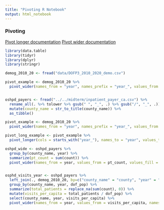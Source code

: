 ```yaml
---
title: "Pivoting R Notebook"
output: html_notebook
---
```


### Pivoting

[Pivot longer documentation](https://tidyr.tidyverse.org/reference/pivot_longer.html)
[Pivot wider documentation](https://tidyr.tidyverse.org/reference/pivot_wider.html)

```r

library(data.table)
library(tidyr)
library(dplyr)
library(stringr)

demog_2010_20 <- fread("data/DOFP3_2010_2020_demo.csv")

pivot_example <- demog_2010_20 %>%
  pivot_wider(names_from = "year", names_prefix = "year_", values_from = dof_pop)


oshpd_payers <- fread("../../midterm/inpatient_payer_ca.csv") %>%
  rename_all(. %>% tolower %>% gsub(" ", "_", .) %>% gsub("/", "_", .)) %>%
  mutate(county_name = str_to_title(county_name)) %>%
  as_tibble()

pivot_example <- demog_2010_20 %>%
  pivot_wider(names_from = "year", names_prefix = "year_", values_from = dof_pop)

pivot_long_example <- pivot_example %>%
  pivot_longer(cols = starts_with("year_"), names_to = "year", values_to = "dof_pop", names_prefix = "year_")

oshpd_wide <- oshpd_payers %>%
  group_by(county_name, year) %>%
  summarize(pt_count = sum(count)) %>%
  pivot_wider(names_from = year, values_from = pt_count, values_fill = 0, names_prefix = "year_")


osphd_visits_year <- oshpd_payers %>%
  left_join(., demog_2010_20, by=c("county_name" = "county", "year" = "year")) %>%
  group_by(county_name, year, dof_pop) %>%
  summarize(total_patients = replace_na(sum(count), 0)) %>%
  mutate(visits_per_capita = total_patients / dof_pop) %>%
  select(county_name, year, visits_per_capita) %>%
  pivot_wider(names_from = year, values_from = visits_per_capita, names_prefix = "year_")

```

